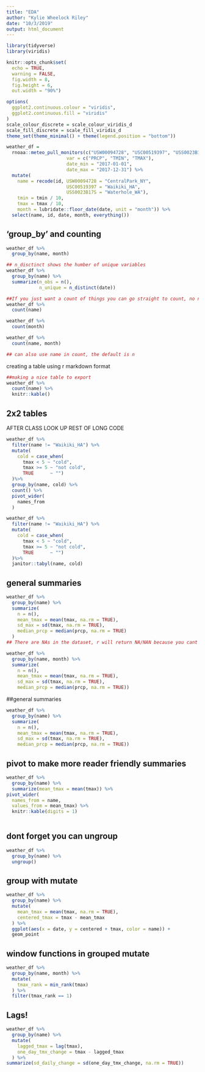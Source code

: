 ```yaml
---
title: "EDA"
author: "Kylie Wheelock Riley"
date: "10/3/2019"
output: html_document
---
```


```r
library(tidyverse)
library(viridis)

knitr::opts_chunk$set(
  echo = TRUE,
  warning = FALSE,
  fig.width = 8, 
  fig.height = 6,
  out.width = "90%")

options(
  ggplot2.continuous.colour = "viridis",
  ggplot2.continuous.fill = "viridis"
)
scale_colour_discrete = scale_colour_viridis_d
scale_fill_discrete = scale_fill_viridis_d
theme_set(theme_minimal() + theme(legend.position = "bottom"))

```

```r
weather_df = 
  rnoaa::meteo_pull_monitors(c("USW00094728", "USC00519397", "USS0023B17S"),
                      var = c("PRCP", "TMIN", "TMAX"), 
                      date_min = "2017-01-01",
                      date_max = "2017-12-31") %>%
  mutate(
    name = recode(id, USW00094728 = "CentralPark_NY", 
                      USC00519397 = "Waikiki_HA",
                      USS0023B17S = "Waterhole_WA"),
    tmin = tmin / 10,
    tmax = tmax / 10,
    month = lubridate::floor_date(date, unit = "month")) %>%
  select(name, id, date, month, everything())
```

## 'group_by' and counting
```r
weather_df %>% 
  group_by(name, month)
```

```r
## n_disctinct shows the humber of unique variables
weather_df %>% 
  group_by(name) %>% 
  summarize(n_obs = n(),
            n_unique = n_distinct(date))
```

```r
##If you just want a count of things you can go straight to count, no need to group and summarize
weather_df %>% 
  count(name)

weather_df %>% 
  count(month)

weather_df %>% 
  count(name, month)

## can also use name in count, the default is n
```

creating a table using r markdown format
```r
##making a nice table to export
weather_df %>% 
  count(name) %>%
  knitr::kable()
```

## 2x2 tables 
AFTER CLASS LOOK UP REST OF LONG CODE
```r
weather_df %>% 
  filter(name != "Waikiki_HA") %>% 
  mutate(
    cold = case_when(
      tmax < 5 ~ "cold", 
      tmax >= 5 ~ "not cold", 
      TRUE      ~ "")
  )%>% 
  group_by(name, cold) %>% 
  count() %>% 
  pivot_wider(
    names_from 
  )


```

```r
weather_df %>% 
  filter(name != "Waikiki_HA") %>% 
  mutate(
    cold = case_when(
      tmax < 5 ~ "cold", 
      tmax >= 5 ~ "not cold", 
      TRUE      ~ "")
  )%>%
  janitor::tabyl(name, cold)

```

## general summaries
```r
weather_df %>% 
  group_by(name) %>% 
  summarize(
    n = n(),
    mean_tmax = mean(tmax, na.rm = TRUE),
    sd_max = sd(tmax, na.rm = TRUE), 
    median_prcp = median(prcp, na.rm = TRUE)
  )
## There are NAs in the dataset, r will return NA/NAN because you cant take the mean of nothing, need to remove the NAs (na.rm = TRUE)
```

```r
weather_df %>% 
  group_by(name, month) %>% 
  summarize(
    n = n(),
    mean_tmax = mean(tmax, na.rm = TRUE),
    sd_max = sd(tmax, na.rm = TRUE), 
    median_prcp = median(prcp, na.rm = TRUE))
```

##general summaries

```r
weather_df %>% 
  group_by(name) %>% 
  summarize(
    n = n(),
    mean_tmax = mean(tmax, na.rm = TRUE),
    sd_max = sd(tmax, na.rm = TRUE), 
    median_prcp = median(prcp, na.rm = TRUE))
```

## pivot to make more reader friendly summaries
```r
weather_df %>% 
  group_by(name) %>% 
  summarize(mean_tmax = mean(tmax)) %>% 
pivot_wider(
  names_from = name, 
  values_from = mean_tmax) %>% 
  knitr::kable(digits = 1)
  
```

## dont forget you can ungroup 
```r
weather_df %>% 
  group_by(name) %>% 
  ungroup()
```
 
## group with mutate
```r
weather_df %>% 
  group_by(name) %>% 
  mutate(
    mean_tmax = mean(tmax, na.rm = TRUE),
    centered_tmax = tmax - mean_tmax
  ) %>% 
  ggplot(aes(x = date, y = centered + tmax, color = name)) +
  geom_point

```

## window functions in grouped mutate
```r
weather_df %>% 
  group_by(name, month) %>% 
  mutate(
    tmax_rank = min_rank(tmax)
  ) %>% 
  filter(tmax_rank == 1)
```

## Lags!

```r
weather_df %>% 
  group_by(name) %>% 
  mutate(
    lagged_tmax = lag(tmax),
    one_day_tmx_change = tmax - lagged_tmax
  ) %>% 
summarize(sd_daily_change = sd(one_day_tmx_change, na.rm = TRUE))
```

